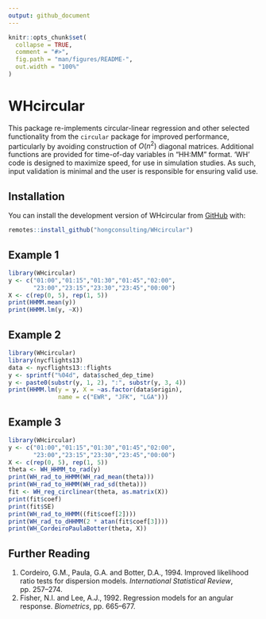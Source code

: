 ```yaml
---
output: github_document
---
```


<!-- README.md is generated from README.Rmd. Please edit that file -->

```r
knitr::opts_chunk$set(
  collapse = TRUE,
  comment = "#>",
  fig.path = "man/figures/README-",
  out.width = "100%"
)
```

# WHcircular

<!-- badges: start -->
<!-- badges: end -->

This package re-implements circular-linear regression and other selected functionality from the `circular` package for improved performance, particularly by avoiding construction of $O(n^2)$ diagonal matrices. Additional functions are provided for time-of-day variables in "HH:MM" format. 'WH' code is designed to maximize speed, for use in simulation studies. As such, input validation is minimal and the user is responsible for ensuring valid use.

## Installation

You can install the development version of WHcircular from [GitHub](https://github.com/hongconsulting/WHcircular) with:

``` r
remotes::install_github("hongconsulting/WHcircular")
```

## Example 1

```r
library(WHcircular)
y <- c("01:00","01:15","01:30","01:45","02:00",
       "23:00","23:15","23:30","23:45","00:00")
X <- c(rep(0, 5), rep(1, 5))
print(HHMM.mean(y))
print(HHMM.lm(y, ~X))
```

## Example 2

```r
library(WHcircular)
library(nycflights13)
data <- nycflights13::flights
y <- sprintf("%04d", data$sched_dep_time)
y <- paste0(substr(y, 1, 2), ":", substr(y, 3, 4))
print(HHMM.lm(y = y, X = ~as.factor(data$origin),
              name = c("EWR", "JFK", "LGA")))
```

## Example 3

```r
library(WHcircular)
y <- c("01:00","01:15","01:30","01:45","02:00",
       "23:00","23:15","23:30","23:45","00:00")
X <- c(rep(0, 5), rep(1, 5))
theta <- WH_HHMM_to_rad(y)
print(WH_rad_to_HHMM(WH_rad_mean(theta)))
print(WH_rad_to_HHMM(WH_rad_sd(theta)))
fit <- WH_reg_circlinear(theta, as.matrix(X))
print(fit$coef)
print(fit$SE)
print(WH_rad_to_HHMM((fit$coef[2])))
print(WH_rad_to_dHHMM(2 * atan(fit$coef[3])))
print(WH_CordeiroPaulaBotter(theta, X))
```

## Further Reading

1. Cordeiro, G.M., Paula, G.A. and Botter, D.A., 1994. Improved likelihood ratio tests for dispersion models. *International Statistical Review*, pp. 257–274.
2. Fisher, N.I. and Lee, A.J., 1992. Regression models for an angular response. *Biometrics*, pp. 665–677.

